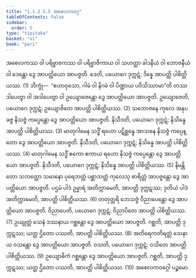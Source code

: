 ```yaml
---
title: "1.1.2.5.5 အစေလကဝဂ္ဂ"
tableOfContents: false
sidebar:
  order: 5
type: "tipitaka"
basket: "vi"
book: "pari"
---
```



<DynamicBreadcrumb />

<Division number="169" book="pari" e="ch" v="5" p="66">

<Paragraph number="429" book="pari">
အစေလကဿ ဝါ ပရိဗ္ဗာဇကဿ ဝါ ပရိဗ္ဗာဇိကာယ ဝါ သဟတ္ထာ ခါဒနီယံ ဝါ ဘောဇနီယံ ဝါ ဒေန္တော ဒွေ အာပတ္တိယော အာပဇ္ဇတိ. ဒေတိ, ပယောဂေ ဒုက္ကဋံ; ဒိန္နေ အာပတ္တိ ပါစိတ္တိယဿ. (1)
</Paragraph>

<Paragraph number="430" book="pari">
ဘိက္ခုံ—  “ဧဟာဝုသော, ဂါမံ ဝါ နိဂမံ ဝါ ပိဏ္ဍာယ ပဝိသိဿာမာ”တိ တဿ ဒါပေတွာ ဝါ အဒါပေတွာ ဝါ ဥယျောဇေန္တော ဒွေ အာပတ္တိယော အာပဇ္ဇတိ. ဥယျောဇေတိ, ပယောဂေ ဒုက္ကဋံ; ဥယျောဇိတေ အာပတ္တိ ပါစိတ္တိယဿ. (2)
</Paragraph>

<Paragraph number="431" book="pari">
သဘောဇနေ ကုလေ အနုပခဇ္ဇ နိသဇ္ဇံ ကပ္ပေန္တော ဒွေ အာပတ္တိယော အာပဇ္ဇတိ. နိသီဒတိ, ပယောဂေ ဒုက္ကဋံ; နိသိန္နေ အာပတ္တိ ပါစိတ္တိယဿ. (3)
</Paragraph>

<Paragraph number="432" book="pari">
မာတုဂါမေန သဒ္ဓိံ ရဟော ပဋိစ္ဆန္နေ အာသနေ နိသဇ္ဇံ ကပ္ပေန္တော ဒွေ အာပတ္တိယော အာပဇ္ဇတိ. နိသီဒတိ, ပယောဂေ ဒုက္ကဋံ; နိသိန္နေ အာပတ္တိ ပါစိတ္တိယဿ. (4)
</Paragraph>

<Paragraph number="433" book="pari">
မာတုဂါမေန သဒ္ဓိံ ဧကော ဧကာယ ရဟော နိသဇ္ဇံ ကပ္ပေန္တော ဒွေ အာပတ္တိယော အာပဇ္ဇတိ. နိသီဒတိ, ပယောဂေ ဒုက္ကဋံ; နိသိန္နေ အာပတ္တိ ပါစိတ္တိယဿ. (5)
</Paragraph>

<Paragraph number="434" book="pari">
နိမန္တိတော သဘတ္တော သမာနော ပုရေဘတ္တံ ပစ္ဆာဘတ္တံ ကုလေသု စာရိတ္တံ အာပဇ္ဇန္တော ဒွေ အာပတ္တိယော အာပဇ္ဇတိ. ပဌမံ ပါဒံ ဥမ္မာရံ အတိက္ကာမေတိ, အာပတ္တိ ဒုက္ကဋဿ; ဒုတိယံ ပါဒံ အတိက္ကာမေတိ, အာပတ္တိ ပါစိတ္တိယဿ. (6)
</Paragraph>

<Paragraph number="435" book="pari">
တတုတ္တရိ ဘေသဇ္ဇံ ဝိညာပေန္တော ဒွေ အာပတ္တိယော အာပဇ္ဇတိ. ဝိညာပေတိ, ပယောဂေ ဒုက္ကဋံ; ဝိညာပိတေ အာပတ္တိ ပါစိတ္တိယဿ. (7)
</Paragraph>

<Paragraph number="436" book="pari">
ဥယျုတ္တံ သေနံ ဒဿနာယ ဂစ္ဆန္တော ဒွေ အာပတ္တိယော အာပဇ္ဇတိ. ဂစ္ဆတိ, အာပတ္တိ ဒုက္ကဋဿ; ယတ္ထ ဌိတော ပဿတိ, အာပတ္တိ ပါစိတ္တိယဿ. (8)
</Paragraph>

<Paragraph number="437" book="pari">
အတိရေကတိရတ္တံ သေနာယ ဝသန္တော ဒွေ အာပတ္တိယော အာပဇ္ဇတိ. ဝသတိ, ပယောဂေ ဒုက္ကဋံ; ဝသိတေ အာပတ္တိ ပါစိတ္တိယဿ. (9)
</Paragraph>

<Paragraph number="438" book="pari">
ဥယျောဓိကံ ဂစ္ဆန္တော ဒွေ အာပတ္တိယော အာပဇ္ဇတိ. ဂစ္ဆတိ, အာပတ္တိ ဒုက္ကဋဿ; ယတ္ထ ဌိတော ပဿတိ, အာပတ္တိ ပါစိတ္တိယဿ. (10)

</Paragraph>
</Division>

<Paragraph number="439" type="center" book="pari">
အစေလကဝဂ္ဂေါ ပဉ္စမော.
</Paragraph>